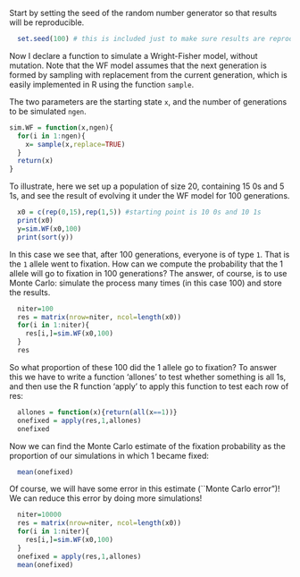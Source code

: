 Start by setting the seed of the random number generator so that results
will be reproducible.
```r
  set.seed(100) # this is included just to make sure results are reproducible
```

Now I declare a function to simulate a Wright-Fisher model, without mutation.
Note that the WF model assumes that the next generation is formed by sampling with replacement from the current generation, which is easily implemented in R using the function `sample`.

The two parameters are the starting state `x`, and the number of generations to be simulated `ngen`.
```r

sim.WF = function(x,ngen){
  for(i in 1:ngen){
    x= sample(x,replace=TRUE)
  }
  return(x)
}
```

To illustrate, here we set up a population of size 20, containing 15 0s and 5 1s, and see the result of evolving it under the WF model for 100 generations.
```r
  x0 = c(rep(0,15),rep(1,5)) #starting point is 10 0s and 10 1s
  print(x0)
  y=sim.WF(x0,100)
  print(sort(y))
```

In this case we see that, after 100 generations, everyone is of type `1`. That is the `1` allele went to fixation. How can we compute the probability that the
1 allele will go to fixation in 100 generations? The answer, of course, is to use Monte Carlo: simulate the process many times (in this case 100) and store
the results.

```r
  niter=100
  res = matrix(nrow=niter, ncol=length(x0))
  for(i in 1:niter){   
    res[i,]=sim.WF(x0,100)
  }
  res
```

So what proportion of these 100 did the 1 allele go to fixation? To answer
this we have to write a function 'allones' to test whether something is all 1s, and
then use the R function 'apply' to apply this function to test each row of res:
```r
  allones = function(x){return(all(x==1))}
  onefixed = apply(res,1,allones)
  onefixed
```

Now we can find the Monte Carlo estimate of the fixation probability as the proportion of our simulations in which 1 became fixed:
```r
  mean(onefixed)
```

Of course, we will have some error in this estimate (``Monte Carlo error")!
We can reduce this error by doing more simulations!

```r
  niter=10000
  res = matrix(nrow=niter, ncol=length(x0))
  for(i in 1:niter){   
    res[i,]=sim.WF(x0,100)
  }
  onefixed = apply(res,1,allones)
  mean(onefixed)
```





